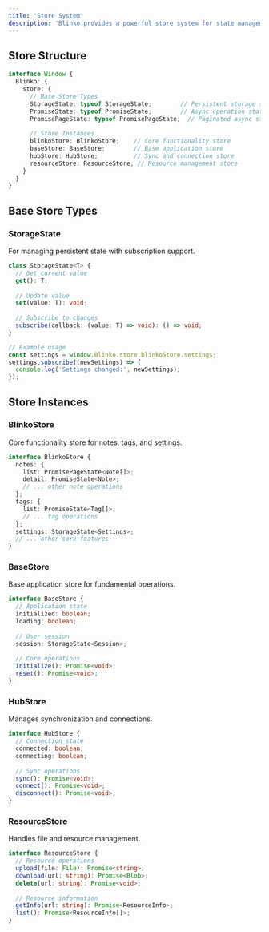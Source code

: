 ```yaml
---
title: 'Store System'
description: 'Blinko provides a powerful store system for state management. You can access it through `window.Blinko.store`.'
---
```


## Store Structure

```typescript
interface Window {
  Blinko: {
    store: {
      // Base Store Types
      StorageState: typeof StorageState;        // Persistent storage state
      PromiseState: typeof PromiseState;        // Async operation state
      PromisePageState: typeof PromisePageState;  // Paginated async state
      
      // Store Instances
      blinkoStore: BlinkoStore;    // Core functionality store
      baseStore: BaseStore;        // Base application store
      hubStore: HubStore;          // Sync and connection store
      resourceStore: ResourceStore; // Resource management store
    }
  }
}
```

## Base Store Types

### StorageState
For managing persistent state with subscription support.

```typescript
class StorageState<T> {
  // Get current value
  get(): T;
  
  // Update value
  set(value: T): void;
  
  // Subscribe to changes
  subscribe(callback: (value: T) => void): () => void;
}

// Example usage
const settings = window.Blinko.store.blinkoStore.settings;
settings.subscribe((newSettings) => {
  console.log('Settings changed:', newSettings);
});
```


## Store Instances

### BlinkoStore
Core functionality store for notes, tags, and settings.

```typescript
interface BlinkoStore {
  notes: {
    list: PromisePageState<Note[]>;
    detail: PromiseState<Note>;
    // ... other note operations
  };
  tags: {
    list: PromiseState<Tag[]>;
    // ... tag operations
  };
  settings: StorageState<Settings>;
  // ... other core features
}
```

### BaseStore
Base application store for fundamental operations.

```typescript
interface BaseStore {
  // Application state
  initialized: boolean;
  loading: boolean;
  
  // User session
  session: StorageState<Session>;
  
  // Core operations
  initialize(): Promise<void>;
  reset(): Promise<void>;
}
```

### HubStore
Manages synchronization and connections.

```typescript
interface HubStore {
  // Connection state
  connected: boolean;
  connecting: boolean;
  
  // Sync operations
  sync(): Promise<void>;
  connect(): Promise<void>;
  disconnect(): Promise<void>;
}
```

### ResourceStore
Handles file and resource management.

```typescript
interface ResourceStore {
  // Resource operations
  upload(file: File): Promise<string>;
  download(url: string): Promise<Blob>;
  delete(url: string): Promise<void>;
  
  // Resource information
  getInfo(url: string): Promise<ResourceInfo>;
  list(): Promise<ResourceInfo[]>;
}
```